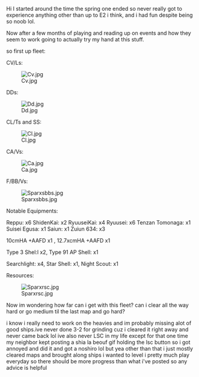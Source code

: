 Hi I started around the time the spring one ended so never really got to experience anything other than up to E2 i think, and i had fun despite being so noob lol.

Now after a few months of playing and reading up on events and how they seem to work going to actually try my hand at this stuff.

so first up fleet:

CV/Ls:

[[File:Cv.jpg|thumb|left]]









DDs:

[[File:Dd.jpg|thumb|left]]















CL/Ts and SS:

[[File:Cl.jpg|thumb|left]]









CA/Vs:

[[File:Ca.jpg|thumb|left]]









F/BB/Vs:

[[File:Sparxsbbs.jpg|thumb|left]]





Notable Equipments:

Reppu: x6 ShidenKai: x2 RyuuseiKai: x4 Ryuusei: x6 Tenzan Tomonaga: x1 Suisei Egusa: x1 Saiun: x1 Zuiun 634: x3

10cmHA +AAFD x1 , 12.7xcmHA +AAFD x1

Type 3 Shel:l x2, Type 91 AP Shell: x1

Searchlight: x4, Star Shell: x1, Night Scout: x1

Resources: 

[[File:Sparxrsc.jpg|thumb|left]]





Now im wondering how far can i get with this fleet? can i clear all the way hard or go medium til the last map and go hard?

i know i really need to work on the heavies and im probably missing alot of good ships.ive never done 3-2 for grinding cuz i cleared it right away and never came back lol ive also never LSC in my life except for that one time my neighbor kept posting a shia la beouf gif holding the lsc button so i got annoyed and did it and got a noshiro lol but yea other than that i just mostly cleared maps and brought along ships i wanted to level i pretty much play everyday so there should be more progress than what i've posted so any advice is helpful<ac_metadata title="I am level 98... and this is my first event"> </ac_metadata>